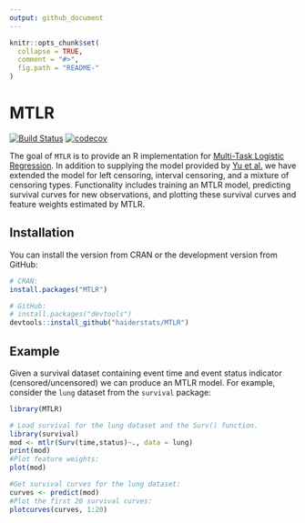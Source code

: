 ```yaml
---
output: github_document
---
```

<!-- README.md is generated from README.Rmd. Please edit that file -->

```r
knitr::opts_chunk$set(
  collapse = TRUE,
  comment = "#>",
  fig.path = "README-"
)
```

# MTLR
[![Build Status](https://travis-ci.org/haiderstats/MTLR.svg?branch=master)](https://travis-ci.org/haiderstats/MTLR)
[![codecov](https://codecov.io/gh/haiderstats/MTLR/branch/master/graphs/badge.svg)](https://codecov.io/gh/haiderstats/MTLR) 

The goal of `MTLR` is to provide an R implementation for [Multi-Task Logistic Regression](https://papers.nips.cc/paper/4210-learning-patient-specific-cancer-survival-distributions-as-a-sequence-of-dependent-regressors). In addition to supplying the model provided by [Yu et al.](https://papers.nips.cc/paper/4210-learning-patient-specific-cancer-survival-distributions-as-a-sequence-of-dependent-regressors) we have extended the model for left censoring, interval censoring, and a mixture of censoring types. Functionality includes training an MTLR model, predicting survival curves for new observations, and plotting these survival curves and feature weights estimated by MTLR.

## Installation

You can install the version from CRAN or the development version from GitHub:

```r
# CRAN:
install.packages("MTLR")

# GitHub:
# install.packages("devtools")
devtools::install_github("haiderstats/MTLR")
```

## Example

Given a survival dataset containing event time and event status indicator (censored/uncensored) we can produce an MTLR model. For example, consider the `lung` dataset from the `survival` package:


```r
library(MTLR)
```

```r
# Load survival for the lung dataset and the Surv() function.
library(survival)
mod <- mtlr(Surv(time,status)~., data = lung)
print(mod)
#Plot feature weights:
plot(mod)

#Get survival curves for the lung dataset:
curves <- predict(mod)
#Plot the first 20 survival curves:
plotcurves(curves, 1:20)
```
